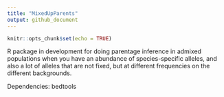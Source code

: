 ```yaml
---
title: "MixedUpParents"
output: github_document
---
```


```r
knitr::opts_chunk$set(echo = TRUE)
```

R package in development for doing parentage inference in admixed populations
when you have an abundance of species-specific alleles, and also a lot of
alleles that are not fixed, but at different frequencies on the different
backgrounds.


Dependencies:  bedtools


